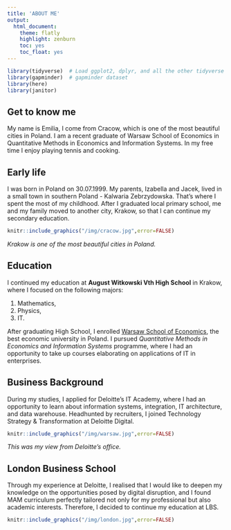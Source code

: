 ```yaml
---
title: 'ABOUT ME'
output:
  html_document:
    theme: flatly
    highlight: zenburn
    toc: yes
    toc_float: yes
---
```


```r
library(tidyverse)  # Load ggplot2, dplyr, and all the other tidyverse packages
library(gapminder)  # gapminder dataset
library(here)
library(janitor)
```

## Get to know me

My name is Emilia, I come from Cracow, which is one of the most beautiful cities in Poland. I am a recent graduate of Warsaw School of Economics in Quantitative Methods in Economics and Information Systems. In my free time I enjoy playing tennis and cooking.

## Early life

I was born in Poland on 30.07.1999. My parents, Izabella and Jacek, lived in a small town in southern Poland - Kalwaria Zebrzydowska. That's where I spent the most of my childhood. After I graduated local primary school, me and my family moved to another city, Krakow, so that I can continue my secondary education.

```r
knitr::include_graphics("/img/cracow.jpg",error=FALSE)
```

*Krakow is one of the most beautiful cities in Poland.*

## Education

I continued my education at **August Witkowski Vth High School** in Krakow, where I focused on the following majors:

1)  Mathematics,
2)  Physics,
3)  IT.

After graduating High School, I enrolled [Warsaw School of Economics](https://www.sgh.waw.pl/en), the best economic university in Poland. I pursued *Quantitative Methods in Economics and Information Systems* programme, where I had an opportunity to take up courses elaborating on applications of IT in enterprises.

## Business Background

During my studies, I applied for Deloitte's IT Academy, where I had an opportunity to learn about information systems, integration, IT architecture, and data warehouse. Headhunted by recruiters, I joined Technology Strategy & Transformation at Deloitte Digital.

```r
knitr::include_graphics("/img/warsaw.jpg",error=FALSE)
```

*This was my view from Deloitte's office.*

## London Business School

Through my experience at Deloitte, I realised that I would like to deepen my knowledge on the opportunities posed by digital disruption, and I found MAM curriculum perfectly tailored not only for my professional but also academic interests. Therefore, I decided to continue my education at LBS.

```r
knitr::include_graphics("/img/london.jpg",error=FALSE)
```
